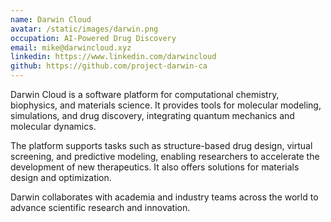 ```yaml
---
name: Darwin Cloud
avatar: /static/images/darwin.png
occupation: AI-Powered Drug Discovery
email: mike@darwincloud.xyz
linkedin: https://www.linkedin.com/darwincloud
github: https://github.com/project-darwin-ca
---
```


Darwin Cloud is a software platform for computational chemistry, biophysics, and materials science. It provides tools for molecular modeling, simulations, and drug discovery, integrating quantum mechanics and molecular dynamics.

The platform supports tasks such as structure-based drug design, virtual screening, and predictive modeling, enabling researchers to accelerate the development of new therapeutics. It also offers solutions for materials design and optimization.

Darwin collaborates with academia and industry teams across the world to advance scientific research and innovation. 

